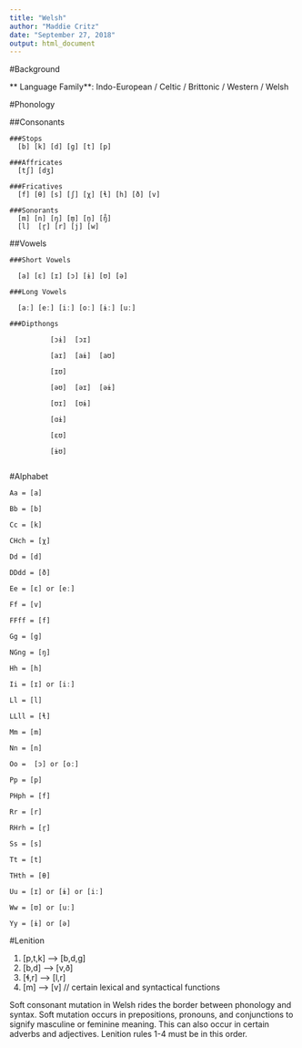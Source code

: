 ---
title: "Welsh"
author: "Maddie Critz"
date: "September 27, 2018"
output: html_document
---


#Background

  ** Language Family**: Indo-European / Celtic / Brittonic / Western / Welsh

#Phonology


  ##Consonants

    ###Stops
      [b] [k] [d] [g] [t] [p]

    ###Affricates
      [tʃ] [dʒ]

    ###Fricatives
      [f] [θ] [s] [ʃ] [χ] [ɬ] [h] [ð] [v]

    ###Sonorants
      [m] [n] [ŋ] [m̥] [n̥] [ŋ̊]
      [l]  [r̥] [r] [j] [w]


 

##Vowels

    ###Short Vowels

      [a] [ɛ] [ɪ] [ɔ] [ɨ] [ʊ] [ə]

    ###Long Vowels

      [aː] [eː] [iː] [oː] [ɨː] [uː] 

    ###Dipthongs

              [ɔɨ]  [ɔɪ]
              
              [aɪ]  [aɨ]  [aʊ]
              
              [ɪʊ]
  
              [əʊ]  [əɪ]  [əɨ]
              
              [ʊɪ]  [ʊɨ]
              
              [ɑɨ]
        
              [ɛʊ]
        
              [ɨʊ]  
      

#Alphabet 

    Aa = [a]
    
    Bb = [b]
    
    Cc = [k]
    
    CHch = [χ]
    
    Dd = [d]
    
    DDdd = [ð]
    
    Ee = [ɛ] or [eː]
    
    Ff = [v]
    
    FFff = [f]
    
    Gg = [g]
    
    NGng = [ŋ]
    
    Hh = [h]
    
    Ii = [ɪ] or [iː]
    
    Ll = [l]
    
    LLll = [ɬ]
    
    Mm = [m]
    
    Nn = [n]
    
    Oo =  [ɔ] or [oː]
    
    Pp = [p]
    
    PHph = [f]
    
    Rr = [r]
    
    RHrh = [r̥]
    
    Ss = [s]
    
    Tt = [t]
    
    THth = [θ]
    
    Uu = [ɪ] or [ɨ] or [iː]
    
    Ww = [ʊ] or [uː]
    
    Yy = [ɨ] or [ə]

#Lenition
 
 1. [p,t,k] --> [b,d,g] 
 2. [b,d] --> [v,ð] 
 3. [ɬ,r] --> [l,r]
 4. [m] --> [v] 
                      // certain lexical and syntactical functions
                      
  Soft consonant mutation in Welsh rides the border between phonology and syntax. Soft mutation occurs in prepositions, pronouns, and conjunctions to signify masculine or feminine meaning. This can also occur in certain adverbs and adjectives. Lenition rules 1-4 must be in this order. 
    
    

